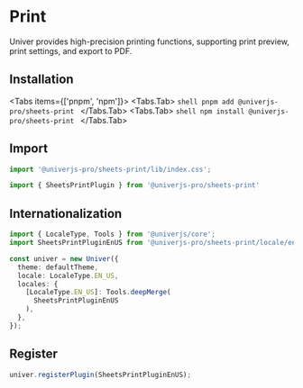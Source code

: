 
# Print

<BusinessPlanNotice />

<ServerNotice />

Univer provides high-precision printing functions, supporting print preview, print settings, and export to PDF.

## Installation

<Tabs items={['pnpm', 'npm']}>
  <Tabs.Tab>
    ```shell
    pnpm add @univerjs-pro/sheets-print
    ```
  </Tabs.Tab>
  <Tabs.Tab>
    ```shell
    npm install @univerjs-pro/sheets-print
    ```
  </Tabs.Tab>
</Tabs>

## Import

```typescript
import '@univerjs-pro/sheets-print/lib/index.css';

import { SheetsPrintPlugin } from '@univerjs-pro/sheets-print'
```

## Internationalization

```typescript
import { LocaleType, Tools } from '@univerjs/core';
import SheetsPrintPluginEnUS from '@univerjs-pro/sheets-print/locale/en-US';

const univer = new Univer({
  theme: defaultTheme,
  locale: LocaleType.EN_US,
  locales: {
    [LocaleType.EN_US]: Tools.deepMerge(
      SheetsPrintPluginEnUS
    ),
  },
});
```

## Register

```typescript
univer.registerPlugin(SheetsPrintPluginEnUS);
```
